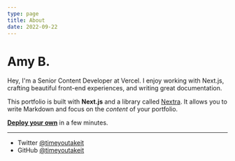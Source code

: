 ```yaml
---
type: page
title: About
date: 2022-09-22
---
```


# Amy B.

Hey, I'm a Senior Content Developer at Vercel. I enjoy working with Next.js, crafting beautiful front-end experiences, and writing great documentation.

This portfolio is built with **Next.js** and a library called [Nextra](https://nextra.vercel.app/). It allows you to write Markdown and focus on the _content_ of your portfolio.

[**Deploy your own**](https://vercel.com/new/git/external?repository-url=https://github.com/vercel-solutions/nextjs-portfolio-starter&project-name=portfolio&repository-name=portfolio) in a few minutes.

---

- Twitter [@timeyoutakeit](https://twitter.com/timeyoutakeit)
- GitHub [@timeyoutakeit](https://github.com/timeyoutakeit)

